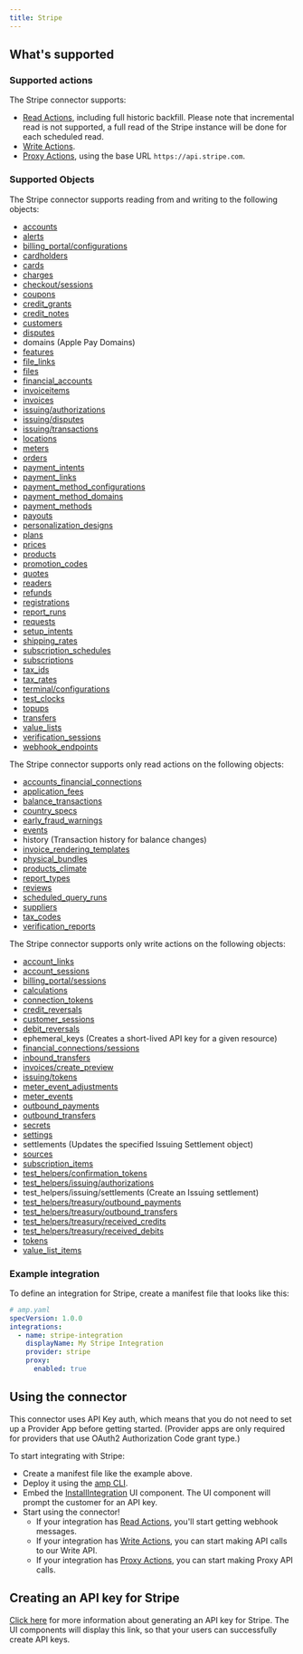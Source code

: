 ```yaml
---
title: Stripe
---
```

## What's supported

### Supported actions

The Stripe connector supports:
- [Read Actions](/define-integrations/read-actions), including full historic backfill. Please note that incremental read is not supported, a full read of the Stripe instance will be done for each scheduled read.
- [Write Actions](/define-integrations/write-actions).
- [Proxy Actions](/define-integrations/proxy-actions), using the base URL `https://api.stripe.com`.

### Supported Objects

The Stripe connector supports reading from and writing to the following objects:
* [accounts](https://docs.stripe.com/api/accounts/object)
* [alerts](https://docs.stripe.com/api/billing/alert/object)
* [billing_portal/configurations](https://docs.stripe.com/api/customer_portal/configurations/object)
* [cardholders](https://docs.stripe.com/api/issuing/cardholders/object)
* [cards](https://docs.stripe.com/api/issuing/cards/object)
* [charges](https://docs.stripe.com/api/charges/object)
* [checkout/sessions](https://docs.stripe.com/api/checkout/sessions/object)
* [coupons](https://docs.stripe.com/api/coupons/object)
* [credit_grants](https://docs.stripe.com/api/billing/credit-grant/object)
* [credit_notes](https://docs.stripe.com/api/credit_notes/object)
* [customers](https://docs.stripe.com/api/customers/object)
* [disputes](https://docs.stripe.com/api/issuing/disputes/object)
* domains (Apple Pay Domains)
* [features](https://docs.stripe.com/api/entitlements/feature/object)
* [file_links](https://docs.stripe.com/api/file_links/object)
* [files](https://docs.stripe.com/api/files/object)
* [financial_accounts](https://docs.stripe.com/api/treasury/financial_accounts/object)
* [invoiceitems](https://docs.stripe.com/api/invoiceitems/object)
* [invoices](https://docs.stripe.com/api/invoices/object)
* [issuing/authorizations](https://docs.stripe.com/api/issuing/authorizations/object)
* [issuing/disputes](https://docs.stripe.com/api/issuing/disputes/object)
* [issuing/transactions](https://docs.stripe.com/api/issuing/transactions/object)
* [locations](https://docs.stripe.com/api/terminal/locations/object)
* [meters](https://docs.stripe.com/api/billing/meter/object)
* [orders](https://docs.stripe.com/api/climate/order/object)
* [payment_intents](https://docs.stripe.com/api/payment_intents/object)
* [payment_links](https://docs.stripe.com/api/payment-link/object)
* [payment_method_configurations](https://docs.stripe.com/api/payment_method_configurations/object)
* [payment_method_domains](https://docs.stripe.com/api/payment_method_domains/object)
* [payment_methods](https://docs.stripe.com/api/payment_methods/object)
* [payouts](https://docs.stripe.com/api/payouts/object)
* [personalization_designs](https://docs.stripe.com/api/issuing/personalization_designs/object)
* [plans](https://docs.stripe.com/api/plans/object)
* [prices](https://docs.stripe.com/api/prices/object)
* [products](https://docs.stripe.com/api/product-feature/object)
* [promotion_codes](https://docs.stripe.com/api/promotion_codes/object)
* [quotes](https://docs.stripe.com/api/quotes/object)
* [readers](https://docs.stripe.com/api/terminal/readers/object)
* [refunds](https://docs.stripe.com/api/refunds/object)
* [registrations](https://docs.stripe.com/api/tax/registrations/object)
* [report_runs](https://docs.stripe.com/api/reporting/report_run/object)
* [requests](https://docs.stripe.com/api/forwarding/request/object)
* [setup_intents](https://docs.stripe.com/api/setup_intents/object)
* [shipping_rates](https://docs.stripe.com/api/shipping_rates/object)
* [subscription_schedules](https://docs.stripe.com/api/subscription_schedules/object)
* [subscriptions](https://docs.stripe.com/api/subscriptions/object)
* [tax_ids](https://docs.stripe.com/api/tax_ids/object)
* [tax_rates](https://docs.stripe.com/api/tax_rates/object)
* [terminal/configurations](https://docs.stripe.com/api/terminal/configuration/object)
* [test_clocks](https://docs.stripe.com/api/test_clocks/object)
* [topups](https://docs.stripe.com/api/topups/object)
* [transfers](https://docs.stripe.com/api/transfers/object)
* [value_lists](https://docs.stripe.com/api/radar/value_lists/object)
* [verification_sessions](https://docs.stripe.com/api/identity/verification_sessions/object)
* [webhook_endpoints](https://docs.stripe.com/api/webhook_endpoints/object)

The Stripe connector supports only read actions on the following objects:
* [accounts_financial_connections](https://docs.stripe.com/api/financial_connections/accounts/object)
* [application_fees](https://docs.stripe.com/api/application_fees/object)
* [balance_transactions](https://docs.stripe.com/api/balance_transactions/object)
* [country_specs](https://docs.stripe.com/api/country_specs/object)
* [early_fraud_warnings](https://docs.stripe.com/api/radar/early_fraud_warnings/object)
* [events](https://docs.stripe.com/api/events/object)
* history (Transaction history for balance changes)
* [invoice_rendering_templates](https://docs.stripe.com/api/invoice-rendering-template/object)
* [physical_bundles](https://docs.stripe.com/api/issuing/physical_bundles/object)
* [products_climate](https://docs.stripe.com/api/climate/product/object)
* [report_types](https://docs.stripe.com/api/reporting/report_type/object)
* [reviews](https://docs.stripe.com/api/radar/reviews/object)
* [scheduled_query_runs](https://docs.stripe.com/api/sigma/scheduled_queries/object)
* [suppliers](https://docs.stripe.com/api/climate/supplier/object)
* [tax_codes](https://docs.stripe.com/api/tax_codes/object)
* [verification_reports](https://docs.stripe.com/api/identity/verification_reports/object)

The Stripe connector supports only write actions on the following objects:
* [account_links](https://docs.stripe.com/api/account_links/object)
* [account_sessions](https://docs.stripe.com/api/account_sessions/object)
* [billing_portal/sessions](https://docs.stripe.com/api/customer_portal/sessions/object)
* [calculations](https://docs.stripe.com/api/tax/calculations/object)
* [connection_tokens](https://docs.stripe.com/api/terminal/connection_tokens/object)
* [credit_reversals](https://docs.stripe.com/api/treasury/credit_reversals/object)
* [customer_sessions](https://docs.stripe.com/api/customer_sessions/object)
* [debit_reversals](https://docs.stripe.com/api/treasury/debit_reversals/object)
* ephemeral_keys (Creates a short-lived API key for a given resource)
* [financial_connections/sessions](https://docs.stripe.com/api/financial_connections/sessions/object)
* [inbound_transfers](https://docs.stripe.com/api/treasury/inbound_transfers/object)
* [invoices/create_preview](https://docs.stripe.com/api/invoices/create_preview)
* [issuing/tokens](https://docs.stripe.com/api/issuing/tokens/object)
* [meter_event_adjustments](https://docs.stripe.com/api/billing/meter-event-adjustment/object)
* [meter_events](https://docs.stripe.com/api/billing/meter-event/object)
* [outbound_payments](https://docs.stripe.com/api/treasury/outbound_payments/object)
* [outbound_transfers](https://docs.stripe.com/api/treasury/outbound_transfers/object)
* [secrets](https://docs.stripe.com/api/apps/secret_store/secret_resource)
* [settings](https://docs.stripe.com/api/tax/settings/object)
* settlements (Updates the specified Issuing Settlement object)
* [sources](https://docs.stripe.com/api/sources/object)
* [subscription_items](https://docs.stripe.com/api/subscription_items/object)
* [test_helpers/confirmation_tokens](https://docs.stripe.com/api/confirmation_tokens/object)
* [test_helpers/issuing/authorizations](https://docs.stripe.com/api/issuing/authorizations/test_mode_create)
* test_helpers/issuing/settlements (Create an Issuing settlement)
* [test_helpers/treasury/outbound_payments](https://docs.stripe.com/api/treasury/outbound_payments/test_mode_update)
* [test_helpers/treasury/outbound_transfers](https://docs.stripe.com/api/treasury/outbound_transfers/test_mode_update)
* [test_helpers/treasury/received_credits](https://docs.stripe.com/api/treasury/received_credits/object)
* [test_helpers/treasury/received_debits](https://docs.stripe.com/api/treasury/received_debits/object)
* [tokens](https://docs.stripe.com/api/issuing/tokens/object)
* [value_list_items](https://docs.stripe.com/api/radar/value_list_items/object)

### Example integration

To define an integration for Stripe, create a manifest file that looks like this:

```YAML
# amp.yaml
specVersion: 1.0.0
integrations:
  - name: stripe-integration
    displayName: My Stripe Integration
    provider: stripe
    proxy:
      enabled: true
```

## Using the connector

This connector uses API Key auth, which means that you do not need to set up a Provider App before getting started. (Provider apps are only required for providers that use OAuth2 Authorization Code grant type.)

To start integrating with Stripe:
- Create a manifest file like the example above.
- Deploy it using the [amp CLI](/cli/overview).
- Embed the [InstallIntegration](/embeddable-ui-components#install-integration) UI component. The UI component will prompt the customer for an API key.
- Start using the connector!
   - If your integration has [Read Actions](/define-integrations/read-actions), you'll start getting webhook messages.
   - If your integration has [Write Actions](/define-integrations/write-actions), you can start making API calls to our Write API.
   - If your integration has [Proxy Actions](/define-integrations/proxy-actions), you can start making Proxy API calls.

## Creating an API key for Stripe

[Click here](https://docs.stripe.com/keys) for more information about generating an API key for Stripe. The UI components will display this link, so that your users can successfully create API keys.
